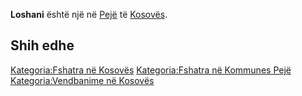 {{Fshat në 
 | Emri                = Loshani
 | EmriAlt                = 
 | NAME_SHORT_FORM=      
 | NAME_GENERIC=      
 | NAME_SORT_NAME_RO=      LOSHANI
 | FULL_NAME_RO = Loshani
 | FULL_NAME_ND_RO=Loshani
 | SORT_NAME_RG=LOSHANI
 | FULL_NAME_RG=Loshani
 | FULL_NAME_ND_RG=Loshani
 | SRP_NAME_SHORT_FORM=      
 | SRP_NAME_GENERIC=      
 | SRP_NAME_SORT_NAME_RO=      
 | SRP_FULL_NAME_RO = 
 | SRP_FULL_NAME_ND_RO=
 | SRP_SORT_NAME_RG=
 | SRP_FULL_NAME_RG=
 | SRP_FULL_NAME_ND_RG=
 | Emri (Rasa dhanore) = 
 | Figura              = 
 | Shteti              = Kosovo
 | Komuna              = Pejë
 | Kodi postar         = 
 | Sipërfaqja          = 

 | Popullsia           = 

 | Regj. i popullsisë  = 
 | Dend. e popullsisë  = 
 | Faqja zyrtare       = 
 <!--- Koordinatat ----> 
 | Gjerësia            = 42.618889
 | Gjatësia            = 20.369722
 | Lartësia            = 
}}
'''Loshani''' është një [[]] në [[Pejë]] të [[Kosovës]].

<!-- == Gjeografia == -->
<!-- == Historia == -->
<!-- == Demografia == -->
== Shih edhe ==
{{Komuna Pejë}}
{{Kosovo-Administrata-Cung}}

[[Kategoria:Fshatra në Kosovës]]
[[Kategoria:Fshatra në Kommunes Pejë]]
[[Kategoria:Vendbanime në Kosovës]]